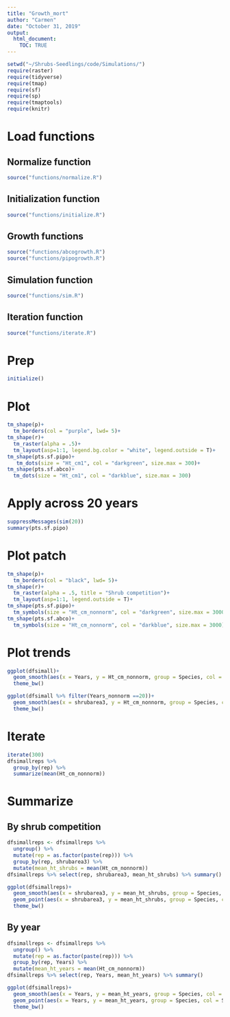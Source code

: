 ```yaml
---
title: "Growth_mort"
author: "Carmen"
date: "October 31, 2019"
output: 
  html_document:
    TOC: TRUE
---
```


```r
setwd("~/Shrubs-Seedlings/code/Simulations/")
require(raster)
require(tidyverse)
require(tmap)
require(sf)
require(sp)
require(tmaptools)
require(knitr)
```

# Load functions

## Normalize function
```r
source("functions/normalize.R")
```

## Initialization function
```r
source("functions/initialize.R")
```

## Growth functions
```r
source("functions/abcogrowth.R")
source("functions/pipogrowth.R")
```

## Simulation function
```r
source("functions/sim.R")
```

## Iteration function
```r
source("functions/iterate.R")
```


# Prep
```r
initialize()
```

# Plot
```r
tm_shape(p)+
  tm_borders(col = "purple", lwd= 5)+
tm_shape(r)+
  tm_raster(alpha = .5)+
  tm_layout(asp=1:1, legend.bg.color = "white", legend.outside = T)+
tm_shape(pts.sf.pipo)+
   tm_dots(size = "Ht_cm1", col = "darkgreen", size.max = 300)+
tm_shape(pts.sf.abco)+
  tm_dots(size = "Ht_cm1", col = "darkblue", size.max = 300)
```

# Apply across 20 years
```r
suppressMessages(sim(20))
summary(pts.sf.pipo)
```

# Plot patch
```r
tm_shape(p)+
  tm_borders(col = "black", lwd= 5)+
tm_shape(r)+
  tm_raster(alpha = .5, title = "Shrub competition")+
  tm_layout(asp=1:1, legend.outside = T)+
tm_shape(pts.sf.pipo)+
  tm_symbols(size = "Ht_cm_nonnorm", col = "darkgreen", size.max = 3000)+
tm_shape(pts.sf.abco)+
  tm_symbols(size = "Ht_cm_nonnorm", col = "darkblue", size.max = 3000)
```

# Plot trends
```r
ggplot(dfsimall)+
  geom_smooth(aes(x = Years, y = Ht_cm_nonnorm, group = Species, col = Species))+
  theme_bw()
```

```r
ggplot(dfsimall %>% filter(Years_nonnorm ==20))+
  geom_smooth(aes(x = shrubarea3, y = Ht_cm_nonnorm, group = Species, col = Species))+
  theme_bw()
```

# Iterate 
```r
iterate(300)
dfsimallreps %>% 
  group_by(rep) %>% 
  summarize(mean(Ht_cm_nonnorm))
```

# Summarize

## By shrub competition
```r
dfsimallreps <- dfsimallreps %>% 
  ungroup() %>% 
  mutate(rep = as.factor(paste(rep))) %>% 
  group_by(rep, shrubarea3) %>% 
  mutate(mean_ht_shrubs = mean(Ht_cm_nonnorm))
dfsimallreps %>% select(rep, shrubarea3, mean_ht_shrubs) %>% summary()
```

```r
ggplot(dfsimallreps)+
  geom_smooth(aes(x = shrubarea3, y = mean_ht_shrubs, group = Species, col = Species))+
  geom_point(aes(x = shrubarea3, y = mean_ht_shrubs, group = Species, col = Species))+
  theme_bw()
```

## By year
```r
dfsimallreps <- dfsimallreps %>% 
  ungroup() %>% 
  mutate(rep = as.factor(paste(rep))) %>% 
  group_by(rep, Years) %>% 
  mutate(mean_ht_years = mean(Ht_cm_nonnorm))
dfsimallreps %>% select(rep, Years, mean_ht_years) %>% summary()
```

```r
ggplot(dfsimallreps)+
  geom_smooth(aes(x = Years, y = mean_ht_years, group = Species, col = Species), method = "lm")+
  geom_point(aes(x = Years, y = mean_ht_years, group = Species, col = Species))+
  theme_bw()
```

